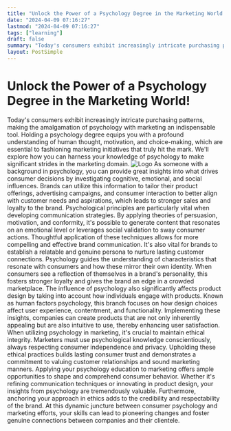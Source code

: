 ```yaml
---
title: "Unlock the Power of a Psychology Degree in the Marketing World!"
date: "2024-04-09 07:16:27"
lastmod: "2024-04-09 07:16:27"
tags: ["learning"]
draft: false
summary: "Today's consumers exhibit increasingly intricate purchasing patterns, making the amalgamation of psychology with marketing an indispensable tool. Holding a psychology degree equips you with a profound understanding of human thought, motivation, and choice-making, which are essential to fashioning marketing initiatives that truly hit the mark. We'll explore how you can harness your knowledge of psychology to make significant strides in the marketing domain."
layout: PostSimple
---
```

# Unlock the Power of a Psychology Degree in the Marketing World!
Today's consumers exhibit increasingly intricate purchasing patterns, making the amalgamation of psychology with marketing an indispensable tool. Holding a psychology degree equips you with a profound understanding of human thought, motivation, and choice-making, which are essential to fashioning marketing initiatives that truly hit the mark. We'll explore how you can harness your knowledge of psychology to make significant strides in the marketing domain.
<img alt="Logo" src="https://cdn.seniorsselection.com/src_image/99552fa2c4dd0afa83cbf7cbecccf6d7.webp"/>
As someone with a background in psychology, you can provide great insights into what drives consumer decisions by investigating cognitive, emotional, and social influences. Brands can utilize this information to tailor their product offerings, advertising campaigns, and consumer interaction to better align with customer needs and aspirations, which leads to stronger sales and loyalty to the brand.
Psychological principles are particularly vital when developing communication strategies. By applying theories of persuasion, motivation, and conformity, it's possible to generate content that resonates on an emotional level or leverages social validation to sway consumer actions. Thoughtful application of these techniques allows for more compelling and effective brand communication.
It's also vital for brands to establish a relatable and genuine persona to nurture lasting customer connections. Psychology guides the understanding of characteristics that resonate with consumers and how these mirror their own identity. When consumers see a reflection of themselves in a brand's personality, this fosters stronger loyalty and gives the brand an edge in a crowded marketplace.
The influence of psychology also significantly affects product design by taking into account how individuals engage with products. Known as human factors psychology, this branch focuses on how design choices affect user experience, contentment, and functionality. Implementing these insights, companies can create products that are not only inherently appealing but are also intuitive to use, thereby enhancing user satisfaction.
When utilizing psychology in marketing, it's crucial to maintain ethical integrity. Marketers must use psychological knowledge conscientiously, always respecting consumer independence and privacy. Upholding these ethical practices builds lasting consumer trust and demonstrates a commitment to valuing customer relationships and sound marketing manners.
Applying your psychology education to marketing offers ample opportunities to shape and comprehend consumer behavior. Whether it's refining communication techniques or innovating in product design, your insights from psychology are tremendously valuable. Furthermore, anchoring your approach in ethics adds to the credibility and respectability of the brand. At this dynamic juncture between consumer psychology and marketing efforts, your skills can lead to pioneering changes and foster genuine connections between companies and their clientele.
        
